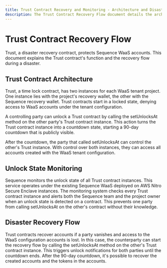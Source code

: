 ```yaml
---
title: Trust Contract Recovery and Monitoring - Architecture and Disaster Recovery Flow
description: The Trust Contract Recovery Flow document details the architecture of Trust contracts, which safeguard Sequence WaaS accounts.
---
```


# Trust Contract Recovery Flow
Trust, a disaster recovery contract, protects Sequence WaaS accounts. This document explains the Trust contract's function and the recovery flow during a disaster.

## Trust Contract Architecture

Trust, a time lock contract, has two instances for each WaaS tenant project. One instance lies with the project's recovery wallet, the other with the Sequence recovery wallet. Trust contracts start in a locked state, denying access to WaaS accounts under the tenant configuration.

A controlling party can unlock a Trust contract by calling the setUnlocksAt method on the other party's Trust contract instance. This action turns the Trust contract instance into a countdown state, starting a 90-day countdown that is publicly visible.

After the countdown, the party that called setUnlocksAt can control the other's Trust instance. With control over both instances, they can access all accounts created with the WaaS tenant configuration.

## Unlock State Monitoring

Sequence monitors the unlock state of all Trust contract instances. This service operates under the existing Sequence WaaS deployed on AWS Nitro Secure Enclave instances. The monitoring system checks every Trust contract instance and alerts both the Sequence team and the project owner when an unlock state is detected on a contract. This prevents one party from calling setUnlocksAt on the other's contract without their knowledge.

## Disaster Recovery Flow

Trust contracts recover accounts if a party vanishes and access to the WaaS configuration accounts is lost. In this case, the counterparty can start the recovery flow by calling the setUnlocksAt method on the other's Trust contract instance. This triggers unlock notifications for both parties until the countdown ends. After the 90-day countdown, it's possible to recover the created accounts and the tokens in the accounts.
